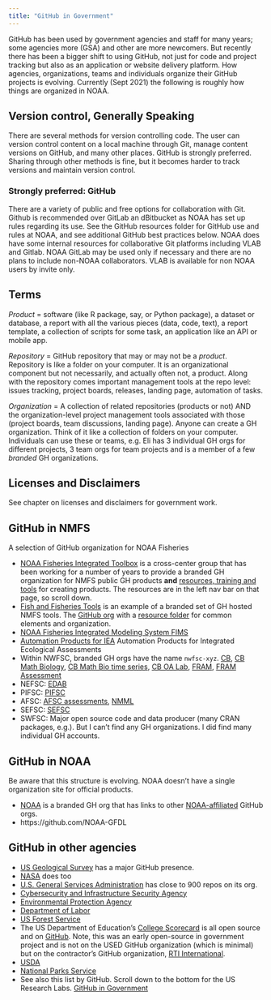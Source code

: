 ```yaml
---
title: "GitHub in Government"
---
```


GitHub has been used by government agencies and staff for many years; some agencies more (GSA) and other are more newcomers. But recently there has been a bigger shift to using GitHub, not just for code and project tracking but also as an application or website delivery platform. How agencies, organizations, teams and individuals organize their GitHub projects is evolving. Currently (Sept 2021) the following is roughly how things are organized in NOAA.

## Version control, Generally Speaking

There are several methods for version controlling code. The user can version control content on a local machine through Git, manage content versions on GitHub, and many other places. GitHub is strongly preferred. Sharing through other methods is fine, but it becomes harder to track versions and maintain version control. 

### Strongly preferred: GitHub

There are a variety of public  and free options for collaboration with Git. Github is recommended over GitLab an dBitbucket as NOAA has set up rules regarding its use. See the GitHub resources folder for GitHub use and rules at NOAA, and see additional GitHub best practices below.
NOAA does have some internal resources for collaborative Git platforms including VLAB and Gitlab. NOAA GitLab may be used only if necessary and there are no plans to include non-NOAA collaborators. VLAB is available for non NOAA users by invite only.

## Terms

*Product* = software (like R package, say, or Python package), a dataset or database, a report with all the various pieces (data, code, text), a report template, a collection of scripts for some task, an application like an API or mobile app.

*Repository* = GitHub repository that may or may not be a *product*. Repository is like a folder on your computer. It is an organizational component but not necessarily, and actually often not, a product. Along with the repository comes important management tools at the repo level: issues tracking, project boards, releases, landing page, automation of tasks.

*Organization* = A collection of related repositories (products or not) AND the organization-level project management tools associated with those (project boards, team discussions, landing page). Anyone can create a GH organization. Think of it like a collection of folders on your computer. Individuals can use these or teams, e.g. Eli has 3 individual GH orgs for different projects, 3 team orgs for team projects and is a member of a few *branded* GH organizations.

## Licenses and Disclaimers

See chapter on licenses and disclaimers for government work.


## GitHub in NMFS

A selection of GitHub organization for NOAA Fisheries

* [NOAA Fisheries Integrated Toolbox](https://noaa-fisheries-integrated-toolbox.github.io/) is a cross-center group that has been working for a number of years to provide a branded GH organization for NMFS public GH products **and** [resources, training and tools](https://noaa-fisheries-integrated-toolbox.github.io/resources/) for creating products. The resources are in the left nav bar on that page, so scroll down.
* [Fish and Fisheries Tools](https://nmfs-fish-tools.github.io/) is an example of a branded set of GH hosted NMFS tools. The [GitHub org](https://github.com/nmfs-fish-tools) with a [resource folder](https://github.com/nmfs-fish-tools/Resources) for common elements and organization.
* [NOAA Fisheries Integrated Modeling System FIMS](https://noaa-fims.github.io/)
* [Automation Products for IEA](https://noaa-iea.github.io/) Automation Products for Integrated Ecological Assessments
* Within NWFSC, branded GH orgs have the name `nwfsc-xyz`. [CB](https://github.com/nwfsc-cb), [CB Math Biology](https://github.com/nwfsc-math-bio), [CB Math Bio time series](https://github.com/nwfsc-timeseries), [CB OA Lab](https://github.com/NWFSC-OA-lab), [FRAM](https://github.com/nwfsc-fram), [FRAM Assessment](https://github.com/nwfsc-assess)
* NEFSC: [EDAB](https://github.com/NOAA-EDAB)
* PIFSC: [PIFSC](https://github.com/PIFSC-NMFS-NOAA)
* AFSC: [AFSC assessments](https://github.com/afsc-assessments), [NMML](https://github.com/NMML)
* SEFSC: [SEFSC](https://github.com/SEFSC)
* SWFSC: Major open source code and data producer (many CRAN packages, e.g.). But I can't find any GH organizations. I did find many individual GH accounts.

## GitHub in NOAA

Be aware that this structure is evolving. NOAA doesn't have a single organization site for official products. 

* [NOAA](https://github.com/NOAAGov) is a branded GH org that has links to other [NOAA-affiliated](https://github.com/NOAAGov/NOAA-Affiliated-Projects) GitHub orgs. 
* https://github.com/NOAA-GFDL

  
## GitHub in other agencies

* [US Geological Survey](https://github.com/usgs) has a major GitHub presence.
* [NASA](https://github.com/nasa) does too
* [U.S. General Services Administration](https://github.com/GSA) has close to 900 repos on its org.
* [Cybersecurity and Infrastructure Security Agency](https://github.com/cisagov)
* [Environmental Protection Agency](https://github.com/USEPA)
* [Department of Labor](https://github.com/USDepartmentofLabor)
* [US Forest Service](https://github.com/USDAForestService)
* The US Department of Education's [College Scorecard](https://collegescorecard.ed.gov) is all open source and on [GitHub](https://github.com/RTICWDT/college-scorecard). Note, this was an early open-source in government project and is not on the USED GitHub organization (which is minimal) but on the contractor's GitHub organization, [RTI International](https://www.rti.org/).
* [USDA](https://github.com/usda)
* [National Parks Service](https://github.com/nationalparkservice)
* See also this list by GitHub. Scroll down to the bottom for the US Research Labs. [GitHub in Government](https://government.github.com/community/)
